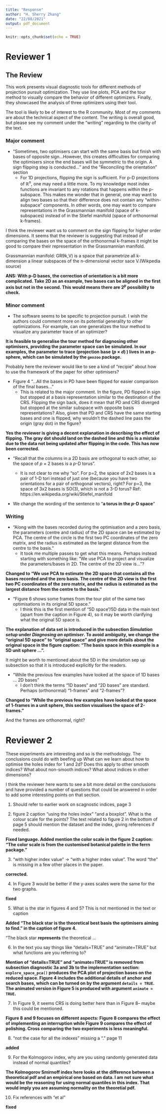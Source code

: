 ```yaml
---
title: "Response"
author: "H. Sherry Zhang"
date: "22/08/2021"
output: pdf_document
---
```


```r
knitr::opts_chunk$set(echo = TRUE)
```


# Reviewer 1


## The Review

This work presents visual diagnostic tools for different methods of projection pursuit optimization. They use line plots, PCA and the tour method to visually compare the behavior of different optimizers. Finally, they showcased the analysis of three optimizers using their tool. 

The tool is likely to be of interest to the R community.  Most of my comments are about the technical aspect of the content. The writing is overall good, but please see my comment under the "writing" regarding to the clarity of the text.

### Major comment

- "Sometimes, two optimisers can start with the same basis but finish with bases of opposite sign...However, this creates difficulties for comparing the optimisers since the end bases will be symmetric to the origin. A sign flipping step is conducted..." and the "Reconciling the orientation" section
  - For 1D projections, flipping the sign is sufficient. For p-D projections of $\mathbb{R}^n$​, one may need a little more. To my knowledge most index functions are invariant to any rotations that happens within the p-subspace. This makes me wonder that in general, one may want to align two bases so that their difference does not contain any "within-subspace" components. In other words, one may want to compare representations in the Grassmannian manifold  (space of k-subspaces) instead of in the Stiefel manifold (space of orthonormal k-frames).

\textcolor{red}{Is this a comment or anything to change?}
I think the reviewer want us to comment on the sign flipping for higher order dimensions. It seems that the reviewer is suggesting that instead of comparing the bases on the space of the orthonormal k-frames it might be good to compare their representation in the Grassmannian manifold.

Grassmannian manifold: GR9k,V) is a space that parametrize all k-dimension a linear subspaces of the n-dimensional vector sace V.(Wikpedia source)

**ANS: With p-D bases, the correction of orientation is a bit more complicated. Take 2D as an example, two bases can be aligned in the first axis but not in the second. This would means there are $2^p$ possibility to check. **

### Minor comment

- The software seems to be specific to projection pursuit. I wish the authors could comment more on its potential generality to other optimizations. For example, can one generalizes the tour method to visualize any parameter trace of an optimizer?   

**It is feasible to generalise the tour method for diagnosing other optimisers, providing the parameter space can be simulated. In our examples, the parameter to trace (projection base ($p \times d$) ) lives in an p-sphere, which can be simulated by the `geozoo` package. **

Probably here the reviewer would like to see a kind of "recipie" about how to use the framework of the paper for other optimisers?

- Figure 4 "...All the bases in PD have been flipped for easier comparison of the final bases..."
  - This is related to the major comment. In the figure, PD flipped in sign but stopped at a basis representation similar to the destination of the CRS. Flipping the sign back, does it mean that PD and CRS diverged but stopped at the similar subspace with opposite basis representations? Also, given that PD and CRS have the same starting bases and one is flipped, why wouldn't the dashed line pass the origin (gray dot) in the figure?

**Yes the reviewer is giving a decent explanation in describing the effect of flipping. The gray dot should land on the dashed line and this is a mistake due to the data not being updated after flipping in the code. This has now been corrected. **
  
- "Recall that the columns in a 2D basis are orthogonal to each other, so the space of *p* × 2 bases is a *p*-D torus". 

  - It is not clear to me why "so". For p=2, the space of 2x2 bases is a pair of 1-D tori instead of just one (because you have two orientations for a pair of orthogonal vectors), right? For p=3, the space of 3x2 bases is SO(3), which is not a 3-D torus? Ref: https://en.wikipedia.org/wiki/Stiefel_manifold
  
- We change the wording of the sentence to "**a torus in the $p$-D space**"

### Writing

- "Along with the bases recorded during the optimisation and a zero basis, the parameters (centre and radius) of the 2D space can be estimated by PCA. The centre of the circle is the first two PC coordinates of the zero matrix, and the radius is estimated as the largest distance from the centre to the basis."
  - It took me multiple passes to get what this means. Perhaps instead starting with something like: "We use PCA to project and visualize the parameters/bases in 2D. The centre of the 2D view is..."?

**Changed to "We use PCA to estimate the 2D space that contains all the bases recorded and the zero basis. The centre of the 2D view is the first two PC coordinates of the zero matrix, and the radius is estimated as the largest distance from the centre to the basis."**
  
  
- "Figure 6 shows some frames from the tour plot of the same two optimisations in its original 5D space."
  - I think this is the first mention of "5D space"/5D data in the main text (apart from the caption in Figure 4), so it may be worth clarifying what the original 5D space is. 

**The explanation of data set is introduced in the subsection *Simulation setup* under *Diagnosing an optimiser*. To avoid ambiguity, we change the "original 5D space" to "original space" and give more details about the original space in the figure caption: "The basis space in this example is a 5D unit sphere ...". **

It might be worth to mentioned about the 5D in the simulation sep up subsection so that it is introduced explicitly for the readers.

- "While the previous few examples have looked at the space of 1D bases ...  2D bases"
  - I don't think the terms "1D bases" and "2D bases" are standard. Perhaps (orthonormal) "1-frames" and "2-frames"?

**Changed to "While the previous few examples have looked at the space of 1-frames in a unit sphere, this section visualises the space of 2-frames."**

And the frames are orthonormal, right?

# Reviewer 2

These experiments are interesting and so is the methodology.
The conclusions could do with beefing up
What can we learn about how to optimise the holes index for 1 and 2d?
Does this apply to other smooth indices? What about non-smooth indices?
What about indices in other dimensions?

\textcolor{red}{Is the reviewer suggesting adding more details in the first paragraph of the conclusion?}

I think the reviewer here wants to see a bit more detail on the conclusions and have provided a number of questions that could be answered in order to add some interesting points on that section.

1. Should refer to earlier work on scagnostic indices, page 3

\textcolor{red}{my understanding is that although scagnostics were introduced much earlier, using it as an index function for tourr is a recent implemntation.}

2. figure 2 caption "using the holes index"  "and a boxplot". What is the colour scale for the points? The text related to figure 2 in the bottom of page 5 should mention the dataset and the index, giving references if needed.

**Fixed language. Added mention the color scale in the figure 2 caption:  "The color scale is from the customised botanical palette in the ferrn package."**  

3. "with higher index value"  -> "with a higher index value". The word "the" is missing in a few other places in the paper.

**corrected.**  

4. In Figure 3 would be better if the y-axes scales were the same for the two graphs.

**fixed**  

5. What is the star in figures 4 and 5? This is not mentioned in the text or caption

**Added "The black star is the theoretical best basis the optimisers aiming to find." in the caption of figure 4.**

"The black star **represents** the theoretical ...

6. In the text you say things like "details=TRUE" and "animate=TRUE" but what functions are you referring to?

**Mention of "details=TRUE" and "animate=TRUE" is removed from subsection diagnostic 3a and 3b to the implementation section: `explore_space_pca()` produces the PCA plot of projection bases on the reduced space. Figure 4 includes the additional details of anchor and search bases, which can be turned on by the argument `details = TRUE`. The animated version in Figure 5 is produced with argument `animate = TRUE`.**

7. In Figure 9, it seems CRS is doing better here than in Figure 8-- maybe this could be mentioned.

**Figure 8 and 9 focuses on different aspects: Figure 8 compares the effect of implementing an interruption while Figure 9 compares the effect of polishing. Cross comparing the two experiments is less meaningful.**

8. "not the case for all the indexes" missing a "." page 11

**added**

9. For the Kolmogorov index, why are you using randomly generated data instead of normal quantiles?

**The Kolmogorov Smirnoff index here looks at the difference between a theoretical pdf and an empirical one based on data. I am not sure what would be the reasoning for using normal quantiles in this index. That would imply you are assuming normality on the theoretial pdf.**


10. Fix references with "et al"

**fixed**


 
